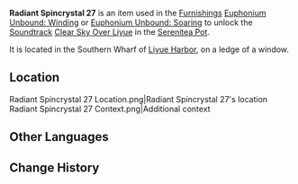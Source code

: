 {{Item Infobox
|id           = 141027
|image        = Item Radiant Spincrystal.png
|type         = Adventure Items
|group        = Radiant Spincrystals
|rarity       = 4
|invCategory  = Precious Items
|description  = This wondrous crystal contains a certain rhythm, like something beautiful woven from delicate silk. These items can be found throughout the mainland or from merchants who collect curios. The tune held within this crystal can be revivified in your [[Serenitea Pot]] using either "[[Euphonium Unbound: Winding]]" or "[[Euphonium Unbound: Soaring]]." The tune contained within this [[Radiant Spincrystal]] is "[[Clear Sky Over Liyue]]."
|source1      = [[Liyue Harbor]]
|track        = Clear Sky Over Liyue
}}
'''Radiant Spincrystal 27''' is an item used in the [[Furnishings]] [[Euphonium Unbound: Winding]] or [[Euphonium Unbound: Soaring]] to unlock the [[Soundtrack]] [[Clear Sky Over Liyue]] in the [[Serenitea Pot]].

It is located in the Southern Wharf of [[Liyue Harbor]], on a ledge of a window.

==Location==
<gallery hideaddbutton="true" captionalign="center">
Radiant Spincrystal 27 Location.png|Radiant Spincrystal 27's location
Radiant Spincrystal 27 Context.png|Additional context
</gallery>

==Other Languages==
{{Other Languages
|default_hidden = 1
|en      = Radiant Spincrystal 27
|zhs     = 旋曜玉帛・其二十七
|zhs_rm  = Xuán Yào Yùbó - Qí Èrshíqī
|zht     = 旋曜玉帛・其二十七
|zht_rm  = Xuán Yào Yùbó - Qí Èrshíqī
|ja      = 旋曜玉帛・27
|ja_rm   = Sen'you Gyokuhaku - Nijuunana{{Assumed}}
|ko      = 빛나는 결정・27
|ko_rm   = 
|es      = Girocristal radiante (27)
|fr      = Gyrocristal radiant 27
|ru      = Лучистый кристалл {{tt|27|}}
|th      = Radiant Spincrystal 27
|vi      = Ngọc Thạch Âm Vang 27
|de      = Strahlender Drehkristall XXVII
|id      = Radiant Spincrystal 27
|pt      = Cristal Rodopiante Radiante 27
}}

==Change History==
{{Change History|2.6}}
